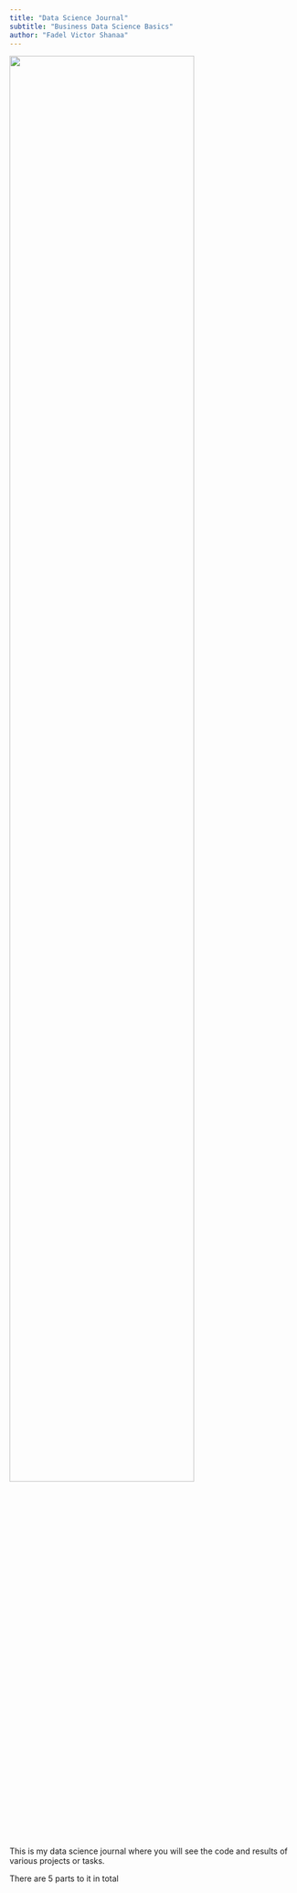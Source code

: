 ```yaml
---
title: "Data Science Journal"
subtitle: "Business Data Science Basics"
author: "Fadel Victor Shanaa"
---
```


![](assets/logo/TIE_logo.svg){width=80% fig-align="center"}

This is my data science journal where you will see the code and results of various projects or tasks.

There are 5 parts to it in total